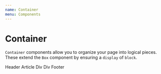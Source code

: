 ```yaml
---
name: Container
menu: Components
---
```




# Container

`Container` components allow you to organize your page into logical pieces. These extend the `Box` component by ensuring a `display` of `block`.

<PropsTable of={Container} />

<Container is="section" className="text-sm">
  <Container className="bg-indigo-400 rounded text-white p-4" is="header">
    Header
  </Container>
  <Container className="flex py-4">
    <Container className="bg-indigo-100 rounded h-auto w-2/3 p-4" is="article">
      Article
    </Container>
    <Container className="w-1/3 pl-4">
      <Container className="bg-grey-200 rounded h-16 p-4">Div</Container>
      <Container className="bg-grey-200 rounded mt-4 h-16 p-4">Div</Container>
    </Container>
  </Container>
  <Container className="bg-indigo-600 rounded text-white p-4" is="footer">
    Footer
  </Container>
</Container>
